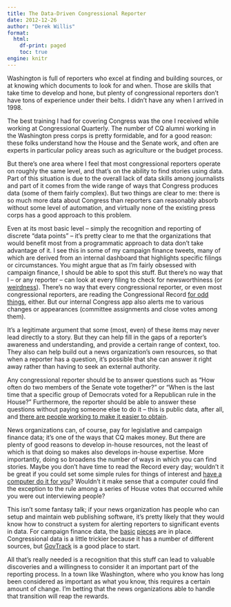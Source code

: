```yaml
---
title: The Data-Driven Congressional Reporter
date: 2012-12-26
author: "Derek Willis"
format:
  html:
    df-print: paged
    toc: true
engine: knitr
---
```


Washington is full of reporters who excel at finding and building sources, or at knowing which documents to look for and when. Those are skills that take time to develop and hone, but plenty of congressional reporters don’t have tons of experience under their belts. I didn’t have any when I arrived in 1998.

The best training I had for covering Congress was the one I received while working at Congressional Quarterly. The number of CQ alumni working in the Washington press corps is pretty formidable, and for a good reason: these folks understand how the House and the Senate work, and often are experts in particular policy areas such as agriculture or the budget process.

But there’s one area where I feel that most congressional reporters operate on roughly the same level, and that’s on the ability to find stories using data. Part of this situation is due to the overall lack of data skills among journalists and part of it comes from the wide range of ways that Congress produces data (some of them fairly complex). But two things are clear to me: there is so much more data about Congress than reporters can reasonably absorb without some level of automation, and virtually none of the existing press corps has a good approach to this problem.

Even at its most basic level – simply the recognition and reporting of discrete “data points” – it’s pretty clear to me that the organizations that would benefit most from a programmatic approach to data don’t take advantage of it. I see this in some of my campaign finance tweets, many of which are derived from an internal dashboard that highlights specific filings or circumstances. You might argue that as I’m fairly obsessed with campaign finance, I should be able to spot this stuff. But there’s no way that I – or any reporter – can look at every filing to check for newsworthiness (or [weirdness](http://campaignfinance.tumblr.com/)). There’s no way that every congressional reporter, or even most congressional reporters, are reading the Congressional Record [for odd things](http://personalexplanations.tumblr.com/), either. But our internal Congress app also alerts me to various changes or appearances (committee assignments and close votes among them).

It’s a legitimate argument that some (most, even) of these items may never lead directly to a story. But they can help fill in the gaps of a reporter’s awareness and understanding, and provide a certain range of context, too. They also can help build out a news organization’s own resources, so that when a reporter has a question, it’s possible that she can answer it right away rather than having to seek an external authority.

Any congressional reporter should be to answer questions such as “How often do two members of the Senate vote together?” or “When is the last time that a specific group of Democrats voted for a Republican rule in the House?” Furthermore, the reporter should be able to answer these questions without paying someone else to do it – this is public data, after all, and [there are people working to make it easier to obtain](https://github.com/unitedstates/congress).

News organizations can, of course, pay for legislative and campaign finance data; it’s one of the ways that CQ makes money. But there are plenty of good reasons to develop in-house resources, not the least of which is that doing so makes also develops in-house expertise. More importantly, doing so broadens the number of ways in which you can find stories. Maybe you don’t have time to read the Record every day; wouldn’t it be great if you could set some simple rules for things of interest and [have a computer do it for you](https://scout.sunlightfoundation.com/)? Wouldn’t it make sense that a computer could find the exception to the rule among a series of House votes that occurred while you were out interviewing people?

This isn’t some fantasy talk; if your news organization has people who can setup and maintain web publishing software, it’s pretty likely that they would know how to construct a system for alerting reporters to significant events in data. For campaign finance data, the [basic](https://github.com/NYTimes/Fech) [pieces](https://github.com/cschnaars/FEC-Scraper) are in place. Congressional data is a little trickier because it has a number of different sources, but [GovTrack](http://www.govtrack.us/developers) is a good place to start.

All that’s really needed is a recognition that this stuff can lead to valuable discoveries and a willingness to consider it an important part of the reporting process. In a town like Washington, where who you know has long been considered as important as what you know, this requires a certain amount of change. I’m betting that the news organizations able to handle that transition will reap the rewards.
